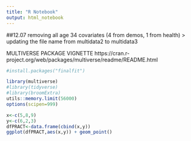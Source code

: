```yaml
---
title: "R Notebook"
output: html_notebook
---
```


##12.07 removing all age 34 covariates (4 from demos, 1 from health) > updating the file name from multidata2 to multidata3

MULTIVERSE PACKAGE VIGNETTE
https://cran.r-project.org/web/packages/multiverse/readme/README.html
```r
#install.packages("finalfit")

library(multiverse)
#library(tidyverse)
#library(broomExtra)
utils::memory.limit(56000)
options(scipen=999)

```

```r
x<-c(5,8,9)
y<-c(6,2,3)
dfPRACT<-data.frame(cbind(x,y))
ggplot(dfPRACT,aes(x,y)) + geom_point()
```

